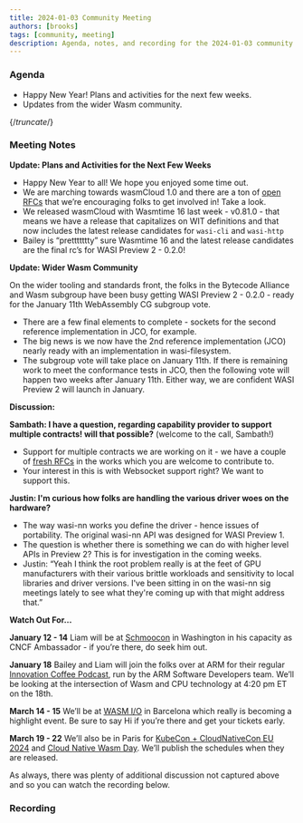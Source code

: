 ```yaml
---
title: 2024-01-03 Community Meeting
authors: [brooks]
tags: [community, meeting]
description: Agenda, notes, and recording for the 2024-01-03 community meeting
---
```



### Agenda

- Happy New Year! Plans and activities for the next few weeks.
- Updates from the wider Wasm community.

{/*truncate*/}

### Meeting Notes

**Update: Plans and Activities for the Next Few Weeks**

- Happy New Year to all! We hope you enjoyed some time out.
- We are marching towards wasmCloud 1.0 and there are a ton of [open RFCs](https://github.com/orgs/wasmCloud/projects/7/views/8) that we’re encouraging folks to get involved in! Take a look.
- We released wasmCloud with Wasmtime 16 last week - v0.81.0 - that means we have a release that capitalizes on WIT definitions and that now includes the latest release candidates for `wasi-cli` and `wasi-http`
- Bailey is “prettttttty” sure Wasmtime 16 and the latest release candidates are the final rc’s for WASI Preview 2 - 0.2.0!

**Update: Wider Wasm Community**

On the wider tooling and standards front, the folks in the Bytecode Alliance and Wasm subgroup have been busy getting WASI Preview 2 - 0.2.0 - ready for the January 11th WebAssembly CG subgroup vote.

- There are a few final elements to complete - sockets for the second reference implementation in JCO, for example.
- The big news is we now have the 2nd reference implementation (JCO) nearly ready with an implementation in wasi-filesystem.
- The subgroup vote will take place on January 11th. If there is remaining work to meet the conformance tests in JCO, then the following vote will happen two weeks after January 11th. Either way, we are confident WASI Preview 2 will launch in January.

**Discussion:**

**Sambath: I have a question, regarding capability provider to support multiple contracts! will that possible?** (welcome to the call, Sambath!)

- Support for multiple contracts we are working on it - we have a couple of [fresh RFCs](https://github.com/orgs/wasmCloud/projects/7/views/8) in the works which you are welcome to contribute to.
- Your interest in this is with Websocket support right? We want to support this.

**Justin: I'm curious how folks are handling the various driver woes on the hardware?**

- The way wasi-nn works you define the driver - hence issues of portability. The original wasi-nn API was designed for WASI Preview 1.
- The question is whether there is something we can do with higher level APIs in Preview 2? This is for investigation in the coming weeks.
- Justin: “Yeah I think the root problem really is at the feet of GPU manufacturers with their various brittle workloads and sensitivity to local libraries and driver versions. I've been sitting in on the wasi-nn sig meetings lately to see what they're coming up with that might address that.”

**Watch Out For…**

**January 12 - 14** Liam will be at [Schmoocon](https://www.shmoocon.org/) in Washington in his capacity as CNCF Ambassador - if you’re there, do seek him out.

**January 18** Bailey and Liam will join the folks over at ARM for their regular [Innovation Coffee Podcast](https://www.youtube.com/playlist?list=PLKjl7IFAwc4QPapH-4Up8irlI8kDGZoOR), run by the ARM Software Developers team. We’ll be looking at the intersection of Wasm and CPU technology at 4:20 pm ET on the 18th.

**March 14 - 15** We’ll be at [WASM I/O](https://2024.wasmio.tech/) in Barcelona which really is becoming a highlight event. Be sure to say Hi if you’re there and get your tickets early.

**March 19 - 22** We’ll also be in Paris for [KubeCon + CloudNativeCon EU 2024](https://events.linuxfoundation.org/kubecon-cloudnativecon-europe/) and [Cloud Native Wasm Day](https://events.linuxfoundation.org/kubecon-cloudnativecon-europe/co-located-events/cloud-native-wasm-day/). We’ll publish the schedules when they are released.

As always, there was plenty of additional discussion not captured above and so you can watch the recording below.

### Recording

<ReactPlayer url='https://www.youtube.com/watch?v=s7saKzVJTdY' controls />
